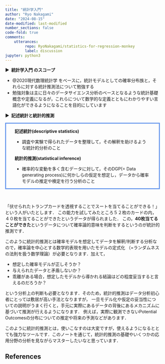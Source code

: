 ```yaml
---
title: "統計学入門"
author: "Ryo Nakagami"
date: "2024-08-15"
date-modified: last-modified
number_sections: false
code-fold: true
comments:
    utterances:
         repo: RyoNakagami/statistics-for-regression-monkey
         label: discussion
jupyter: python3
---
```


<strong > &#9654;&nbsp; 統計学入門 のスコープ</strong>

- @2020現代数理統計学 をベースに，統計モデルとしての確率分布族と，それらに対する統計推測法について勉強する
- 勉強対象は主に日々のデータサイエンス分析のベースとなるような統計基礎概念や定義になるが，これらについて数学的な定義とともにわかりやすい言語化ができるようになることを目的にしています

<strong > &#9654;&nbsp; 記述統計と統計的推測</strong>

<div style='padding-left: 2em; padding-right: 2em; border-radius: 0em; border-style:solid; border-color:#6495ED;'>
<strong > 記述統計(descriptive statistics)</strong>


- 調査や実験で得られたデータを整理して，その解釈を助けるような統計的分析のこと

<strong >統計的推測(statistical inference)</strong>

- 確率的な変動を多く含むデータに対して，そのDGP(= Data generating process)に何かしらの仮定を想定し，データから確率モデルの推定や検定を行う分析のこと

</div>


<br>

「伏せられたトランプカードを透視することでスートを当てることができる！」という人がいたとします．
この能力を試してみたところ５２枚のカードの内，４０枚を当てることができたというデータが得られました．
この，**40枚当てることができた**というデータについて確率論的意味を判断をするというのが統計的推測です．

このように統計的推測とは確率モデルを想定してデータを解釈/判断する分析なので，確率論を中心とする数学的表現を用いたモデルの定式化
（=ランダムネスの法則を扱う数学理論）が必要となります．加えて，

- 想定した確率モデルが正しそうか？
- 与えられたデータと矛盾しないか？
- 乖離がある場合，想定したモデルから導かれる結論はどの程度妥当すると言えるのだろうか？

という分析上の判断も必要となります．そのため，統計的推測はデータ分析初心者にとっては敷居が高い手法となりますが，
一旦モデル化や仮定の妥当性についての説明がうまく行くと，手元に実際にあるデータの背後にあるメカニズムに基づいて推測が行えるようになります．
例えば，実際に観測できないPotential Outcomesの分布についての推定や将来の予測などがあります．

このように統計的推測とは，使いこなすのは大変ですが，使えるようになるととても強力なツールです．このノートを通じて，統計的推測の基礎やいくつかの応用分野の分析を見ながらマスターしたいなと思っています．

References
---------